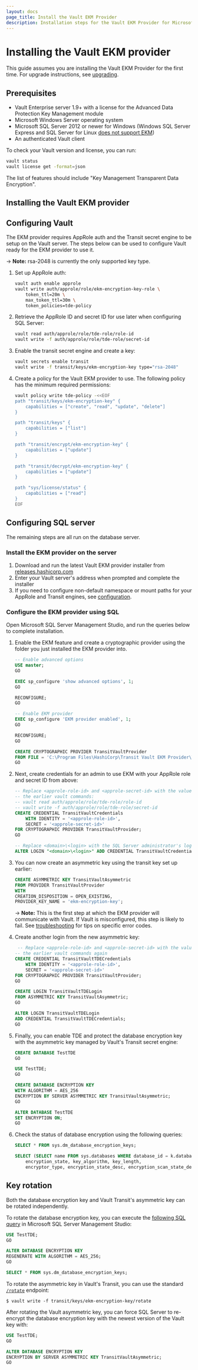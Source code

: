 ```yaml
---
layout: docs
page_title: Install the Vault EKM Provider
description: Installation steps for the Vault EKM Provider for Microsoft SQL Server.
---
```


# Installing the Vault EKM provider

This guide assumes you are installing the Vault EKM Provider for the first time.
For upgrade instructions, see [upgrading](/docs/platform/mssql/upgrading).

## Prerequisites

* Vault Enterprise server 1.9+ with a license for the Advanced Data Protection Key Management module
* Microsoft Windows Server operating system
* Microsoft SQL Server 2012 or newer for Windows (Windows SQL Server Express and SQL Server for Linux [does not support EKM][linux-ekm])
* An authenticated Vault client

To check your Vault version and license, you can run:

```bash
vault status
vault license get -format=json
```

The list of features should include "Key Management Transparent Data Encryption".

[linux-ekm]: https://docs.microsoft.com/en-us/sql/linux/sql-server-linux-editions-and-components-2019?view=sql-server-ver15#Unsupported

## Installing the Vault EKM provider

## Configuring Vault

The EKM provider requires AppRole auth and the Transit secret engine to be setup
on the Vault server. The steps below can be used to configure Vault ready for the
EKM provider to use it.

-> **Note:** rsa-2048 is currently the only supported key type.

1. Set up AppRole auth:

    ```bash
    vault auth enable approle
    vault write auth/approle/role/ekm-encryption-key-role \
        token_ttl=20m \
        max_token_ttl=30m \
        token_policies=tde-policy
    ```

1. Retrieve the AppRole ID and secret ID for use later when configuring SQL Server:

    ```bash
    vault read auth/approle/role/tde-role/role-id
    vault write -f auth/approle/role/tde-role/secret-id
    ```

1. Enable the transit secret engine and create a key:

    ```bash
    vault secrets enable transit
    vault write -f transit/keys/ekm-encryption-key type="rsa-2048"
    ```

1. Create a policy for the Vault EKM provider to use. The following policy has
    the minimum required permissions:

    ```bash
    vault policy write tde-policy -<<EOF
    path "transit/keys/ekm-encryption-key" {
        capabilities = ["create", "read", "update", "delete"]
    }

    path "transit/keys" {
        capabilities = ["list"]
    }

    path "transit/encrypt/ekm-encryption-key" {
        capabilities = ["update"]
    }

    path "transit/decrypt/ekm-encryption-key" {
        capabilities = ["update"]
    }

    path "sys/license/status" {
        capabilities = ["read"]
    }
    EOF
    ```

## Configuring SQL server

The remaining steps are all run on the database server.

### Install the EKM provider on the server

1. Download and run the latest Vault EKM provider installer from
  [releases.hashicorp.com](https://releases.hashicorp.com/vault-mssql-ekm-provider/)
1. Enter your Vault server's address when prompted and complete the installer
1. If you need to configure non-default namespace or mount paths for your AppRole and
   Transit engines, see [configuration](/docs/platform/mssql/configuration).

### Configure the EKM provider using SQL

Open Microsoft SQL Server Management Studio, and run the queries below to complete
installation.

1. Enable the EKM feature and create a cryptographic provider using the folder
   you just installed the EKM provider into.

    ```sql
    -- Enable advanced options
    USE master;
    GO

    EXEC sp_configure 'show advanced options', 1;
    GO

    RECONFIGURE;
    GO

    -- Enable EKM provider
    EXEC sp_configure 'EKM provider enabled', 1;
    GO

    RECONFIGURE;
    GO

    CREATE CRYPTOGRAPHIC PROVIDER TransitVaultProvider
    FROM FILE = 'C:\Program Files\HashiCorp\Transit Vault EKM Provider\TransitVaultEKM.dll'
    GO
    ```

1. Next, create credentials for an admin to use EKM with your AppRole role and
    secret ID from above:

    ```sql
    -- Replace <approle-role-id> and <approle-secret-id> with the values from
    -- the earlier vault commands:
    -- vault read auth/approle/role/tde-role/role-id
    -- vault write -f auth/approle/role/tde-role/secret-id
    CREATE CREDENTIAL TransitVaultCredentials
        WITH IDENTITY = '<approle-role-id>',
        SECRET = '<approle-secret-id>'
    FOR CRYPTOGRAPHIC PROVIDER TransitVaultProvider;
    GO

    -- Replace <domain>\<login> with the SQL Server administrator's login
    ALTER LOGIN "<domain>\<login>" ADD CREDENTIAL TransitVaultCredentials;
    ```

1. You can now create an asymmetric key using the transit key set up earlier:

    ```sql
    CREATE ASYMMETRIC KEY TransitVaultAsymmetric
    FROM PROVIDER TransitVaultProvider
    WITH
    CREATION_DISPOSITION = OPEN_EXISTING,
    PROVIDER_KEY_NAME = 'ekm-encryption-key';
    ```

    -> **Note:** This is the first step at which the EKM provider will communicate with Vault. If
    Vault is misconfigured, this step is likely to fail. See
    [troubleshooting](/docs/platform/mssql/troubleshooting) for tips on specific error codes.

1. Create another login from the new asymmetric key:

    ```sql
     -- Replace <approle-role-id> and <approle-secret-id> with the values from
    -- the earlier vault commands again
    CREATE CREDENTIAL TransitVaultTDECredentials
        WITH IDENTITY = '<approle-role-id>',
        SECRET = '<approle-secret-id>'
    FOR CRYPTOGRAPHIC PROVIDER TransitVaultProvider;
    GO

    CREATE LOGIN TransitVaultTDELogin
    FROM ASYMMETRIC KEY TransitVaultAsymmetric;
    GO

    ALTER LOGIN TransitVaultTDELogin
    ADD CREDENTIAL TransitVaultTDECredentials;
    GO
    ```

1. Finally, you can enable TDE and protect the database encryption key with
   the asymmetric key managed by Vault's Transit secret engine:

    ```sql
    CREATE DATABASE TestTDE
    GO

    USE TestTDE;
    GO

    CREATE DATABASE ENCRYPTION KEY
    WITH ALGORITHM = AES_256
    ENCRYPTION BY SERVER ASYMMETRIC KEY TransitVaultAsymmetric;
    GO

    ALTER DATABASE TestTDE
    SET ENCRYPTION ON;
    GO
    ```

1. Check the status of database encryption using the following queries:
    ```sql
    SELECT * FROM sys.dm_database_encryption_keys;

    SELECT (SELECT name FROM sys.databases WHERE database_id = k.database_id) as name,
        encryption_state, key_algorithm, key_length,
        encryptor_type, encryption_state_desc, encryption_scan_state_desc FROM sys.dm_database_encryption_keys k;

    ```

## Key rotation

Both the database encryption key and Vault Transit's asymmetric key can be rotated independently.

To rotate the database encryption key, you can execute the
[following SQL query](https://docs.microsoft.com/en-us/sql/t-sql/statements/alter-database-encryption-key-transact-sql?view=azuresqldb-current)
in Microsoft SQL Server Management Studio:

```sql
USE TestTDE;
GO

ALTER DATABASE ENCRYPTION KEY
REGENERATE WITH ALGORITHM = AES_256;
GO

SELECT * FROM sys.dm_database_encryption_keys;
```

To rotate the asymmetric key in Vault's Transit, you can use the standard
[`/rotate`](/api-docs/secret/transit#rotate-key) endpoint:

```shell-session
$ vault write -f transit/keys/ekm-encryption-key/rotate
```

After rotating the Vault asymmetric key, you can force SQL Server to re-encrypt the database encryption
key with the newest version of the Vault key with:

```sql
USE TestTDE;
GO

ALTER DATABASE ENCRYPTION KEY
ENCRYPTION BY SERVER ASYMMETRIC KEY TransitVaultAsymmetric;
GO
```
